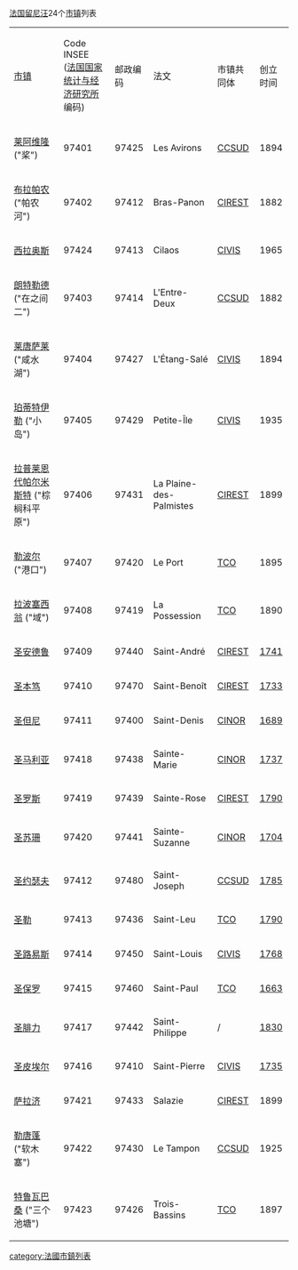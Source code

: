 [[法国|法国]][[留尼汪|留尼汪]]24个[[市镇_(法国)|市镇]]列表

{| class="wikitable sortable" BORDER="1" CELLSPACING="0"
|-----
| [[市镇_(法国)|市镇]] 
! Code INSEE<br/>([[法国国家统计与经济研究所|法国国家统计与经济研究所]]编码)
! 邮政编码
! 法文
! 市镇共同体
! 创立时间
|-----
| [[莱阿维隆|莱阿维隆]] ("桨")
| 97401 || 97425
| Les Avirons 
| [[Communauté_de_Communes_du_Sud|CCSUD]]
| 1894
|-----
| [[布拉帕农|布拉帕农]] ("帕农河")
| 97402 || 97412
| Bras-Panon
| [[Communauté_Intercommunale_Réunion_Est|CIREST]]
| 1882
|-----
| [[西拉奥斯|西拉奥斯]]
| 97424 || 97413
| Cilaos
| [[Communauté_Intercommunale_des_Villes_Solidaires|CIVIS]]
| 1965
|-----
| [[朗特勒德|朗特勒德]] ("在之间二")
| 97403 || 97414
| L'Entre-Deux
| [[Communauté_de_Communes_du_Sud|CCSUD]]
| 1882
|-----
| [[莱唐萨莱|莱唐萨莱]] ("咸水湖")
| 97404 || 97427
| L'Étang-Salé 
| [[Communauté_Intercommunale_des_Villes_Solidaires|CIVIS]]
| 1894
|-----
| [[珀蒂特伊勒|珀蒂特伊勒]] ("小岛")
| 97405 || 97429
| Petite-Île
| [[Communauté_Intercommunale_des_Villes_Solidaires|CIVIS]]
| 1935
|-----
| [[拉普莱恩代帕尔米斯特|拉普莱恩代帕尔米斯特]] ("棕榈科平原")
| 97406 || 97431
| La Plaine-des-Palmistes
| [[Communauté_Intercommunale_Réunion_Est|CIREST]]
| 1899
|-----
| [[勒波尔|勒波尔]] ("港口")
| 97407 || 97420
| Le Port
| [[Territoire_de_la_Côte_Ouest|TCO]]
| 1895
|-----
| [[拉波塞西翁|拉波塞西翁]] ("域")
| 97408 || 97419
| La Possession
| [[Territoire_de_la_Côte_Ouest|TCO]]
| 1890
|-----
| [[圣安德鲁_(留尼汪)|圣安德鲁]]
| 97409 || 97440
| Saint-André
| [[Communauté_Intercommunale_Réunion_Est|CIREST]]
| [[1741|1741]]
|-----
| [[圣本笃_(留尼汪)|圣本笃]]
| 97410 || 97470
| Saint-Benoît
| [[Communauté_Intercommunale_Réunion_Est|CIREST]]
| [[1733|1733]]
|-----
| [[圣但尼_(留尼汪)|圣但尼]]
| 97411 || 97400
| Saint-Denis
| [[Communauté_Intercommunale_du_Nord_de_la_Réunion|CINOR]]
| [[1689|1689]]
|-----
| [[圣马利亚_(留尼汪)|圣马利亚]]
| 97418 || 97438
| Sainte-Marie
| [[Communauté_Intercommunale_du_Nord_de_la_Réunion|CINOR]]
| [[1737|1737]]
|-----
| [[圣罗斯|圣罗斯]]
| 97419 || 97439
| Sainte-Rose
| [[Communauté_Intercommunale_Réunion_Est|CIREST]]
| [[1790|1790]]
|-----
| [[圣苏珊|圣苏珊]]
| 97420 || 97441
| Sainte-Suzanne
| [[Communauté_Intercommunale_du_Nord_de_la_Réunion|CINOR]]
| [[1704|1704]]
|-----
| [[圣约瑟夫_(留尼汪)|圣约瑟夫]]
| 97412 || 97480
| Saint-Joseph
| [[Communauté_de_Communes_du_Sud|CCSUD]]
| [[1785|1785]]
|-----
| [[圣勒|圣勒]]
| 97413 || 97436
| Saint-Leu
| [[Territoire_de_la_Côte_Ouest|TCO]]
| [[1790|1790]]
|-----
| [[圣路易斯_(留尼汪)|圣路易斯]]
| 97414 || 97450
| Saint-Louis
| [[Communauté_Intercommunale_des_Villes_Solidaires|CIVIS]]
| [[1768|1768]]
|-----
| [[圣保罗_(留尼汪)|圣保罗]]
| 97415 || 97460
| Saint-Paul 
| [[Territoire_de_la_Côte_Ouest|TCO]]
| [[1663|1663]]
|-----
| [[圣腓力_(留尼汪)|圣腓力]]
| 97417 || 97442 || Saint-Philippe
| /
| [[1830|1830]]
|-----
| [[圣皮埃尔_(留尼汪)|圣皮埃尔]]
| 97416 || 97410
| Saint-Pierre 
| [[Communauté_Intercommunale_des_Villes_Solidaires|CIVIS]]
| [[1735|1735]]
|-----
| [[萨拉济|萨拉济]]
| 97421 || 97433
| Salazie
| [[Communauté_Intercommunale_Réunion_Est|CIREST]]
| 1899
|-----
| [[勒唐蓬|勒唐蓬]] ("软木塞")
| 97422 || 97430
| Le Tampon
| [[Communauté_de_Communes_du_Sud|CCSUD]]
| 1925
|-----
| [[特鲁瓦巴桑|特鲁瓦巴桑]] ("三个池塘")
| 97423 || 97426
| Trois-Bassins
| [[Territoire_de_la_Côte_Ouest|TCO]]
| 1897
|}

{{法国各省市镇列表}}
[[category:法國市鎮列表|category:法國市鎮列表]]